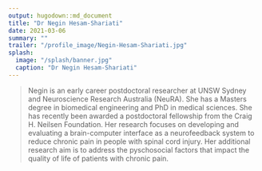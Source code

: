 ```yaml
---
output: hugodown::md_document
title: "Dr Negin Hesam-Shariati"
date: 2021-03-06
summary: ""
trailer: "/profile_image/Negin-Hesam-Shariati.jpg"
splash:
  image: "/splash/banner.jpg"
  caption: "Dr Negin Hesam-Shariati"
---
```


> Negin is an early career postdoctoral researcher at UNSW Sydney and Neuroscience Research Australia (NeuRA). She has a Masters degree in biomedical engineering and PhD in medical sciences. She has recently been awarded a postdoctoral fellowship from the Craig H. Neilsen Foundation. Her research focuses on developing and evaluating a brain-computer interface as a neurofeedback system to reduce chronic pain in people with spinal cord injury. Her additional research aim is to address the pyschosocial factors that impact the quality of life of patients with chronic pain.
